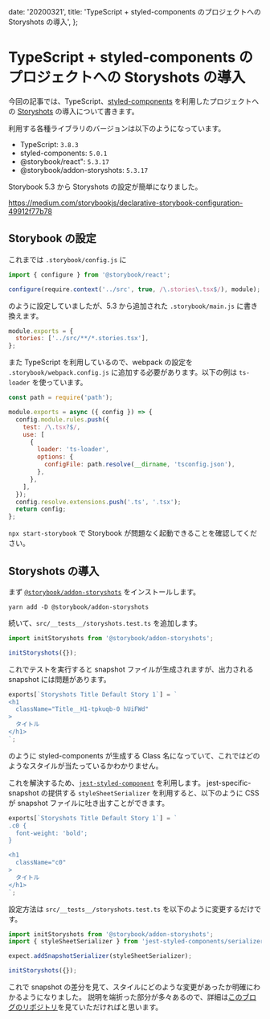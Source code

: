   date: '20200321',
  title: 'TypeScript + styled-components のプロジェクトへの Storyshots の導入',
};

# TypeScript + styled-components のプロジェクトへの Storyshots の導入

今回の記事では、TypeScript、[styled-components](https://github.com/styled-components/styled-components) を利用したプロジェクトへの [Storyshots](https://github.com/storybookjs/storybook/tree/master/addons/storyshots/storyshots-core) の導入について書きます。

利用する各種ライブラリのバージョンは以下のようになっています。

- TypeScript: `3.8.3`
- styled-components: `5.0.1`
- @storybook/react": `5.3.17`
- @storybook/addon-storyshots: `5.3.17`

Storybook 5.3 から Storyshots の設定が簡単になりました。

https://medium.com/storybookjs/declarative-storybook-configuration-49912f77b78

## Storybook の設定

これまでは `.storybook/config.js` に

```js
import { configure } from '@storybook/react';

configure(require.context('../src', true, /\.stories\.tsx$/), module);
```

のように設定していましたが、5.3 から追加された `.storybook/main.js` に書き換えます。

```js
module.exports = {
  stories: ['../src/**/*.stories.tsx'],
};
```

また TypeScript を利用しているので、webpack の設定を `.storybook/webpack.config.js` に追加する必要があります。以下の例は `ts-loader` を使っています。

```js
const path = require('path');

module.exports = async ({ config }) => {
  config.module.rules.push({
    test: /\.tsx?$/,
    use: [
      {
        loader: 'ts-loader',
        options: {
          configFile: path.resolve(__dirname, 'tsconfig.json'),
        },
      },
    ],
  });
  config.resolve.extensions.push('.ts', '.tsx');
  return config;
};
```

`npx start-storybook` で Storybook が問題なく起動できることを確認してください。

## Storyshots の導入

まず [`@storybook/addon-storyshots`](https://github.com/storybookjs/storybook/tree/master/addons/storyshots/storyshots-core) をインストールします。

```shell
yarn add -D @storybook/addon-storyshots
```

続いて、`src/__tests__/storyshots.test.ts` を追加します。

```ts
import initStoryshots from '@storybook/addon-storyshots';

initStoryshots({});
```

これでテストを実行すると snapshot ファイルが生成されますが、出力される snapshot には問題があります。

```jsx
exports[`Storyshots Title Default Story 1`] = `
<h1
  className="Title__H1-tpkuqb-0 hUiFWd"
>
  タイトル
</h1>
`;
```

のように styled-components が生成する Class 名になっていて、これではどのようなスタイルが当たっているかわかりません。

これを解決するため、[`jest-styled-component`](https://github.com/styled-components/jest-styled-components) を利用します。
jest-specific-snapshot の提供する `styleSheetSerializer` を利用すると、以下のように CSS が snapshot ファイルに吐き出すことができます。

```jsx
exports[`Storyshots Title Default Story 1`] = `
.c0 {
  font-weight: 'bold';
}

<h1
  className="c0"
>
  タイトル
</h1>
`;
```

設定方法は `src/__tests__/storyshots.test.ts` を以下のように変更するだけです。

```ts
import initStoryshots from '@storybook/addon-storyshots';
import { styleSheetSerializer } from 'jest-styled-components/serializer';

expect.addSnapshotSerializer(styleSheetSerializer);

initStoryshots({});
```

これで snapshot の差分を見て、スタイルにどのような変更があったか明確にわかるようになりました。
説明を端折った部分が多々あるので、詳細は[このブログのリポジトリ](https://github.com/hiramatsutaku/blog-taku-dev)を見ていただければと思います。
